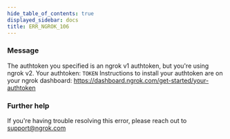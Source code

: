 ```yaml
---
hide_table_of_contents: true
displayed_sidebar: docs
title: ERR_NGROK_106
---
```


### Message

The authtoken you specified is an ngrok v1 authtoken, but you're using ngrok v2.
Your authtoken: `TOKEN`
Instructions to install your authtoken are on your ngrok dashboard:
https://dashboard.ngrok.com/get-started/your-authtoken

<ErrorDetails />

### Further help

If you're having trouble resolving this error, please reach out to [support@ngrok.com](mailto:support@ngrok.com?subject=Help%20with%20ERR_NGROK_106)
